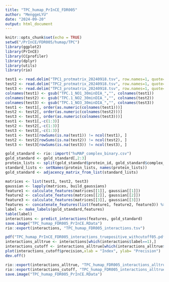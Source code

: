 ```yaml
---
title: "TPC_humap_PrInCE_FDR005"
author: "MenggeLYU"
date: "2024-09-20"
output: html_document
---
```


```r
knitr::opts_chunk$set(echo = TRUE)
setwd("/PrInCE/FDR005/humap/TPC")
library(ggplot2)
library(PrInCE)
library(CCprofiler)
library(dplyr)
library(utils)
library(rio)
```


```r
test1 <- read.delim("TPC1_protmatrix_20240918.tsv", row.names=1, quote="")
test2 <- read.delim("TPC2_protmatrix_20240918.tsv", row.names=1, quote="")
test3 <- read.delim("TPC3_protmatrix_20240918.tsv", row.names=1, quote="")
colnames(test1) <- gsub("TPC.1_NO1_30minDIA_","", colnames(test1))
colnames(test2) <- gsub("TPC.1_NO2_30minDIA_","", colnames(test2))
colnames(test3) <- gsub("TPC.1_NO3_30minDIA_","", colnames(test3))
test1 <- test1[, order(as.numeric(colnames(test1)))]
test2 <- test2[, order(as.numeric(colnames(test2)))]
test3 <- test3[, order(as.numeric(colnames(test3)))]
test1 <- test1[,-c(1:3)]
test2 <- test2[,-c(1:3)]
test3 <- test3[,-c(1:3)]
test1 <- test1[rowSums(is.na(test1)) != ncol(test1), ]
test2 <- test2[rowSums(is.na(test2)) != ncol(test2), ]
test3 <- test3[rowSums(is.na(test3)) != ncol(test3), ]
```


```r
gold_standard <- rio::import("huMAP_complex_binary.csv")
gold_standard <- gold_standard[,2:3]
protein_lists <- split(gold_standard$protein_id, gold_standard$complex_name)
standard_lists <- setNames(protein_lists, names(protein_lists))
gold_standard <- adjacency_matrix_from_list(standard_lists)
```


```r
matrices <- list(test1, test2, test3)
gaussian <- lapply(matrices, build_gaussians)
feature1 <- calculate_features(matrices[[1]], gaussian[[1]])
feature2 <- calculate_features(matrices[[2]], gaussian[[2]])
feature3 <- calculate_features(matrices[[3]], gaussian[[3]])
features <- concatenate_features(list(feature1, feature2, feature3)) %>% replace_missing_data()
label <- make_labels(gold_standard,features)
table(label)
interactions <- predict_interactions(features, gold_standard)
save.image("TPC_humap_FDR005_PrInCE.RData")
rio::export(interactions, "TPC_humap_FDR005_interactions.tsv")
```


```r
pdf("TPC_humap_PrInCE_FDR005_interactions_truepositive_withcutoff05.pdf")
interactions_alltrue <- interactions[which(interactions$label==1),]
interactions_cutoff <- interactions_alltrue[which(interactions_alltrue$score>0.5),]
plot(interactions_cutoff$precision,xlab = "Index", ylab= "Precision")
dev.off()
```

```r
rio::export(interactions_alltrue, "TPC_humap_FDR005_interactions_alltrue.tsv")
rio::export(interactions_cutoff, "TPC_humap_FDR005_interactions_alltrue_over05.tsv")
save.image("TPC_humap_FDR005_PrInCE.RData")
```